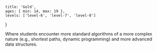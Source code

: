 	title: 'Gold',
	ages: { min: 14, max: 19 },
	levels: ['level-6', 'level-7', 'level-8']
}

Where students encounter more standard algorithms of a more complex nature (e.g., shortest paths, dynamic programming) and more advanced data structures.
